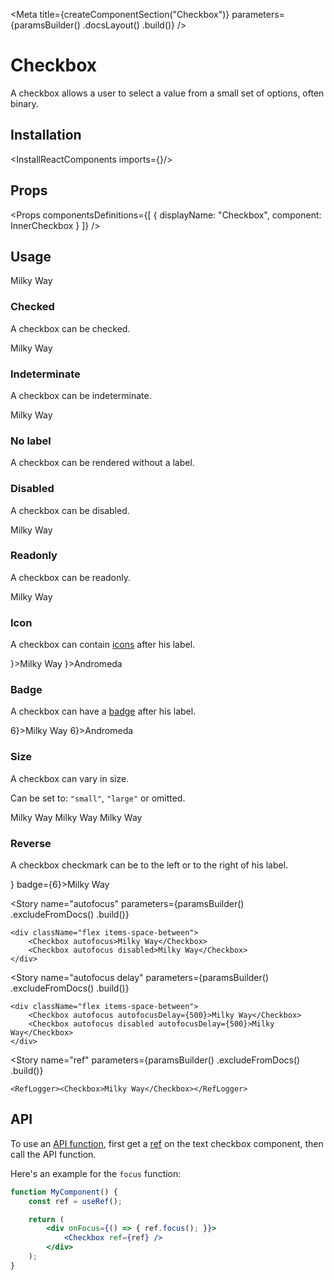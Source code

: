 
<Meta
    title={createComponentSection("Checkbox")}
    parameters={paramsBuilder()
        .docsLayout(<ReactComponentsLayout sourcePath="/packages/react-components/src/checkbox/src" />)
        .build()}
/>

# Checkbox

A checkbox allows a user to select a value from a small set of options, often binary.

## Installation

<InstallReactComponents imports={<Imports />}/>

## Props

<Props
    componentsDefinitions={[
        { displayName: "Checkbox", component: InnerCheckbox }
    ]}
/>

## Usage

<Preview>
    <Story name="default">
        <Checkbox>Milky Way</Checkbox>
    </Story>
</Preview>

### Checked

A checkbox can be checked.

<Preview>
    <Story name="checked">
        <Checkbox defaultChecked>Milky Way</Checkbox>
    </Story>
</Preview>

### Indeterminate

A checkbox can be indeterminate.

<Preview>
    <Story name="indeterminate">
        <Checkbox defaultIndeterminate>Milky Way</Checkbox>
    </Story>
</Preview>

### No label

A checkbox can be rendered without a label.

<Preview>
    <Story name="no label">
        <Checkbox />
    </Story>
</Preview>

### Disabled

A checkbox can be disabled.

<Preview>
    <Story name="disabled">
        <Checkbox disabled>Milky Way</Checkbox>
    </Story>
</Preview>

### Readonly

A checkbox can be readonly.

<Preview>
    <Story name="readonly">
        <Checkbox readOnly>Milky Way</Checkbox>
    </Story>
</Preview>

### Icon

A checkbox can contain [icons](?path=/docs/materials-icons--page) after his label.

<Preview>
    <Story name="icons">
        <Inline>
            <Checkbox icon={<InfoIcon />}>Milky Way</Checkbox>
            <Checkbox icon={<IconGroup><InfoIcon /><HelpIcon /></IconGroup>}>Andromeda</Checkbox>
        </Inline>
    </Story>
</Preview>

### Badge

A checkbox can have a [badge](?path=/docs/components-badge--default-story) after his label.

<Preview>
    <Story name="badge">
        <Inline>
            <Checkbox badge={<Badge>6</Badge>}>Milky Way</Checkbox>
            <Checkbox badge={<Badge variant="inline">6</Badge>}>Andromeda</Checkbox>
        </Inline>
    </Story>
</Preview>

### Size

A checkbox can vary in size.

Can be set to: `"small"`, `"large"` or omitted.

<Preview>
    <Story name="size">
        <div className="flex items-end items-lot-of-space-between">
            <Checkbox size="small">Milky Way</Checkbox>
            <Checkbox>Milky Way</Checkbox>
            <Checkbox size="large">Milky Way</Checkbox>
        </div>
    </Story>
</Preview>

### Reverse

A checkbox checkmark can be to the left or to the right of his label.

<Preview>
    <Story name="reverse">
        <Checkbox reverse icon={<InfoIcon />} badge={<Badge variant="inline">6</Badge>}>Milky Way</Checkbox>
    </Story>
</Preview>

<Story
    name="autofocus"
    parameters={paramsBuilder()
        .excludeFromDocs()
        .build()}
>
    <div className="flex items-space-between">
        <Checkbox autofocus>Milky Way</Checkbox>
        <Checkbox autofocus disabled>Milky Way</Checkbox>
    </div>
</Story>

<Story
    name="autofocus delay"
    parameters={paramsBuilder()
        .excludeFromDocs()
        .build()}
>
    <div className="flex items-space-between">
        <Checkbox autofocus autofocusDelay={500}>Milky Way</Checkbox>
        <Checkbox autofocus disabled autofocusDelay={500}>Milky Way</Checkbox>
    </div>
</Story>

<Story
    name="ref"
    parameters={paramsBuilder()
        .excludeFromDocs()
        .build()}
>
    <RefLogger><Checkbox>Milky Way</Checkbox></RefLogger>
</Story>

## API

To use an [API function](https://developer.mozilla.org/en-US/docs/Web/API/HTMLInputElement#Methods), first get a [ref](https://reactjs.org/docs/refs-and-the-dom.html) on the text checkbox component, then call the API function.

Here's an example for the `focus` function:

```jsx dark
function MyComponent() {
    const ref = useRef();

    return (
        <div onFocus={() => { ref.focus(); }}>
            <Checkbox ref={ref} />
        </div>
    );
}
```
